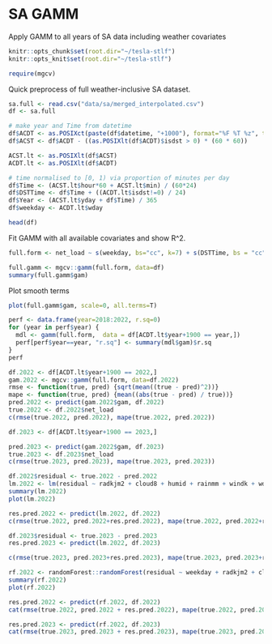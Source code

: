 
# SA GAMM
Apply GAMM to all years of SA data including weather covariates

```r
knitr::opts_chunk$set(root.dir="~/tesla-stlf")
knitr::opts_knit$set(root.dir="~/tesla-stlf")
```

```r
require(mgcv)
```

Quick preprocess of full weather-inclusive SA dataset.

```r
sa.full <- read.csv("data/sa/merged_interpolated.csv")
df <- sa.full

# make year and Time from datetime
df$ACDT <- as.POSIXct(paste(df$datetime, "+1000"), format="%F %T %z", tz="Australia/South")
df$ACST <- df$ACDT - ((as.POSIXlt(df$ACDT)$isdst > 0) * (60 * 60))

ACST.lt <- as.POSIXlt(df$ACST)
ACDT.lt <- as.POSIXlt(df$ACDT)

# time normalised to [0, 1) via proportion of minutes per day
df$Time <- (ACST.lt$hour*60 + ACST.lt$min) / (60*24)
df$DSTTime <- df$Time + ((ACDT.lt$isdst!=0) / 24)
df$Year <- (ACST.lt$yday + df$Time) / 365
df$weekday <- ACDT.lt$wday

head(df)
```

Fit GAMM with all available covariates and show R^2.

```r
full.form <- net_load ~ s(weekday, bs="cc", k=7) + s(DSTTime, bs = "cc") + s(tempc, bs = "tp") + s(Year, bs = "cc") + s(humid, bs="tp") + s(radkjm2, bs="tp")

full.gamm <- mgcv::gamm(full.form, data=df)
summary(full.gamm$gam)
```

Plot smooth terms

```r
plot(full.gamm$gam, scale=0, all.terms=T)
```


```r
perf <- data.frame(year=2018:2022, r.sq=0)
for (year in perf$year) {
  mdl <- gamm(full.form,  data = df[ACDT.lt$year+1900 == year,])
  perf[perf$year==year, "r.sq"] <- summary(mdl$gam)$r.sq
}
perf
```

```r
df.2022 <- df[ACDT.lt$year+1900 == 2022,]
gam.2022 <- mgcv::gamm(full.form, data=df.2022)
rmse <- function(true, pred) {sqrt(mean((true - pred)^2))}
mape <- function(true, pred) {mean((abs(true - pred) / true))}
pred.2022 <- predict(gam.2022$gam, df.2022)
true.2022 <- df.2022$net_load
c(rmse(true.2022, pred.2022), mape(true.2022, pred.2022))
```

```r
df.2023 <- df[ACDT.lt$year+1900 == 2023,]

pred.2023 <- predict(gam.2022$gam, df.2023)
true.2023 <- df.2023$net_load
c(rmse(true.2023, pred.2023), mape(true.2023, pred.2023))
```

```r
df.2022$residual <- true.2022 - pred.2022
lm.2022 <- lm(residual ~ radkjm2 + cloud8 + humid + rainmm + windk + wdir, data=df.2022)
summary(lm.2022)
plot(lm.2022)
```

```r
res.pred.2022 <- predict(lm.2022, df.2022)
c(rmse(true.2022, pred.2022+res.pred.2022), mape(true.2022, pred.2022+res.pred.2022))
```

```r
df.2023$residual <- true.2023 - pred.2023
res.pred.2023 <- predict(lm.2022, df.2023)

c(rmse(true.2023, pred.2023+res.pred.2023), mape(true.2023, pred.2023+res.pred.2023))
```

```r
rf.2022 <- randomForest::randomForest(residual ~ weekday + radkjm2 + cloud8 + humid + rainmm + windk + wdir, data=df.2022)
summary(rf.2022)
plot(rf.2022)

res.pred.2022 <- predict(rf.2022, df.2022)
cat(rmse(true.2022, pred.2022 + res.pred.2022), mape(true.2022, pred.2022 + res.pred.2022), fill=T)

res.pred.2023 <- predict(rf.2022, df.2023)
cat(rmse(true.2023, pred.2023 + res.pred.2023), mape(true.2023, pred.2023 + res.pred.2023), fill=T)
```

